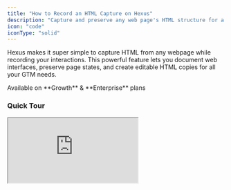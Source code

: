 ```yaml
---
title: "How to Record an HTML Capture on Hexus"
description: "Capture and preserve any web page's HTML structure for a realistic product tour"
icon: "code"
iconType: "solid"
---
```


Hexus makes it super simple to capture HTML from any webpage while recording your interactions. This powerful feature lets you document web interfaces, preserve page states, and create editable HTML copies for all your GTM needs.

<Note>
  Available on **Growth** & **Enterprise** plans
</Note>

### Quick Tour

<div style={{ position:"relative",paddingBottom:"calc(54.06%)",height:0,width:"100%" }}>
<iframe src="https://app.usehexus.com/embed/777d49c1-9135-4a0b-a248-beb33c4b9d04?refid=" style={{ position:"absolute",border:"none",width:"100%",height:"100%" }} loading="lazy" allowFullScreen title="Hexus Flow" />

</div>

### 1. Recording a new HTML Flow

To get started with capturing your web application's HTML structure, first, you'll need to access the Hexus Chrome extension from your browser toolbar.

<img
  src="/images/1.png"
  alt="1 Pn"
  title="1 Pn"
  className="mx-auto"
  style={{ width:"91%" }}
/>

1. Click on the **Hexus extension icon** in your Chrome browser's toolbar
2. Look for and click the **Capture HTML** option from the available recording modes
3. The extension will initialize and prepare to start recording your web page

Once you've selected this option, Hexus is ready to begin capturing both your interactions and the underlying HTML structure of the pages you visit. You'll notice the extension icon changes to a step counter indicating that HTML capture mode is active.

### 2. Navigate Through Your Web Application While Recording

Now comes the fun part - simply use your web application as you normally would! Hexus works quietly in the background, automatically capturing everything you need.

During this recording phase:

- **Navigate naturally** through your application - click buttons, fill forms, or browse different sections
- **Hexus automatically records** each interaction you make with the page
- **The page HTML** is captured alongside your actions, preserving the exact state of each element
- **No manual intervention needed** - just focus on demonstrating the workflow you want to capture

This intelligent recording system ensures that every click, every form field, and every dynamic element on your page is properly documented along with its HTML structure. Whether you're capturing a simple static page or a complex web application with multiple interactive elements, Hexus handles it all seamlessly.

### 3. Stop the Recording When You're Done

After you've navigated through all the pages and elements you want to capture, it's time to stop the recording and save your work.

<img
  src="/images/3.png"
  alt="3 Pn"
  title="3 Pn"
  className="mx-auto"
  style={{ width:"87%" }}
/>

1. Return to the **Hexus Chrome extension** by clicking its icon again
2. Locate and click the **stop button** in the extension interface
3. The recording will automatically save to your Hexus account

The stop button is prominently displayed in the extension window, making it easy to end your recording session whenever you're ready. Don't worry about stopping at the perfect moment - you can always edit your capture later!

### 4. Review and Edit Your Captured HTML

Once you stop the recording, Hexus automatically opens your captured content for immediate review and editing.

<img
  src="/images/4.png"
  alt="4 Pn"
  title="4 Pn"
  className="mx-auto"
  style={{ width:"93%" }}
/>

What happens next:

- A **new browser window** automatically opens with your recording
- You'll see your **captured HTML** displayed exactly as it appeared during recording
- The interface provides **editing tools** to modify and enhance your capture
- All your interactions are preserved and can be **replayed or edited** as needed

### Making the Most of Your HTML Capture

Your captured HTML is now ready for various uses:

1. **Documentation** - Create accurate documentation with real HTML examples for your customers
2. **Personalized Sales Demo** - You edit your HTML captures, replacing text, images and more components for personalized sales demos
3. **Marketing** - Embed on your landing pages to give users a real feel of your product
4. **Training materials** - Build interactive tutorials using actual page structures

### FAQs

<AccordionGroup>
  <Accordion title="Can I use HTML demo on logged in or authenticated pages ?">
    Yes our HTML capture works on all environments, including logged in and sandbox environments
  </Accordion>
  <Accordion title="Can I replace text and images ?">
    Yes you can replace as well as hide text, images and more components on your flow in the edit mode
  </Accordion>
</AccordionGroup>